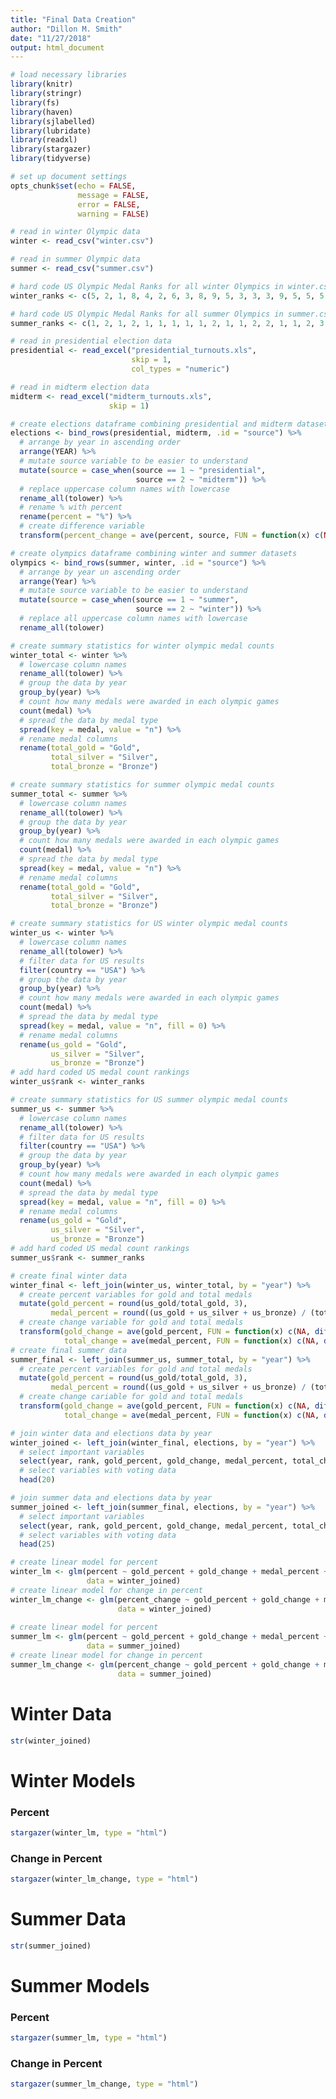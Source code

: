 ```yaml
---
title: "Final Data Creation"
author: "Dillon M. Smith"
date: "11/27/2018"
output: html_document
---
```


```r
# load necessary libraries
library(knitr)
library(stringr)
library(fs)
library(haven)
library(sjlabelled)
library(lubridate)
library(readxl)
library(stargazer)
library(tidyverse)

# set up document settings
opts_chunk$set(echo = FALSE,
               message = FALSE,
               error = FALSE,
               warning = FALSE)
```

```r
# read in winter Olympic data
winter <- read_csv("winter.csv")

# read in summer Olympic data
summer <- read_csv("summer.csv")

# hard code US Olympic Medal Ranks for all winter Olympics in winter.csv
winter_ranks <- c(5, 2, 1, 8, 4, 2, 6, 3, 8, 9, 5, 3, 3, 3, 9, 5, 5, 5, 3, 2, 3, 4)

# hard code US Olympic Medal Ranks for all summer Olympics in summer.csv
summer_ranks <- c(1, 2, 1, 2, 1, 1, 1, 1, 1, 2, 1, 1, 2, 2, 1, 1, 2, 3, 1, 3, 2, 1, 1, 1, 2, 1)

# read in presidential election data
presidential <- read_excel("presidential_turnouts.xls", 
                           skip = 1,
                           col_types = "numeric")

# read in midterm election data
midterm <- read_excel("midterm_turnouts.xls",
                      skip = 1)
```

```r
# create elections dataframe combining presidential and midterm datasets
elections <- bind_rows(presidential, midterm, .id = "source") %>% 
  # arrange by year in ascending order
  arrange(YEAR) %>% 
  # mutate source variable to be easier to understand
  mutate(source = case_when(source == 1 ~ "presidential",
                            source == 2 ~ "midterm")) %>%
  # replace uppercase column names with lowercase
  rename_all(tolower) %>% 
  # rename % with percent
  rename(percent = "%") %>% 
  # create difference variable
  transform(percent_change = ave(percent, source, FUN = function(x) c(NA, diff(x))))

# create olympics dataframe combining winter and summer datasets
olympics <- bind_rows(summer, winter, .id = "source") %>% 
  # arrange by year un ascending order
  arrange(Year) %>% 
  # mutate source variable to be easier to understand
  mutate(source = case_when(source == 1 ~ "summer",
                            source == 2 ~ "winter")) %>% 
  # replace all uppercase column names with lowercase
  rename_all(tolower)

# create summary statistics for winter olympic medal counts
winter_total <- winter %>% 
  # lowercase column names
  rename_all(tolower) %>% 
  # group the data by year
  group_by(year) %>% 
  # count how many medals were awarded in each olympic games
  count(medal) %>% 
  # spread the data by medal type
  spread(key = medal, value = "n") %>% 
  # rename medal columns
  rename(total_gold = "Gold",
         total_silver = "Silver",
         total_bronze = "Bronze")

# create summary statistics for summer olympic medal counts
summer_total <- summer %>% 
  # lowercase column names
  rename_all(tolower) %>% 
  # group the data by year
  group_by(year) %>% 
  # count how many medals were awarded in each olympic games
  count(medal) %>% 
  # spread the data by medal type
  spread(key = medal, value = "n") %>% 
  # rename medal columns
  rename(total_gold = "Gold",
         total_silver = "Silver",
         total_bronze = "Bronze")

# create summary statistics for US winter olympic medal counts
winter_us <- winter %>% 
  # lowercase column names
  rename_all(tolower) %>% 
  # filter data for US results
  filter(country == "USA") %>% 
  # group the data by year
  group_by(year) %>% 
  # count how many medals were awarded in each olympic games
  count(medal) %>% 
  # spread the data by medal type
  spread(key = medal, value = "n", fill = 0) %>% 
  # rename medal columns
  rename(us_gold = "Gold",
         us_silver = "Silver",
         us_bronze = "Bronze")
# add hard coded US medal count rankings
winter_us$rank <- winter_ranks

# create summary statistics for US summer olympic medal counts
summer_us <- summer %>% 
  # lowercase column names
  rename_all(tolower) %>% 
  # filter data for US results
  filter(country == "USA") %>% 
  # group the data by year
  group_by(year) %>% 
  # count how many medals were awarded in each olympic games
  count(medal) %>% 
  # spread the data by medal type
  spread(key = medal, value = "n", fill = 0) %>% 
  # rename medal columns
  rename(us_gold = "Gold",
         us_silver = "Silver",
         us_bronze = "Bronze")
# add hard coded US medal count rankings
summer_us$rank <- summer_ranks
```

```r
# create final winter data
winter_final <- left_join(winter_us, winter_total, by = "year") %>% 
  # create percent variables for gold and total medals
  mutate(gold_percent = round(us_gold/total_gold, 3),
         medal_percent = round((us_gold + us_silver + us_bronze) / (total_gold + total_silver + total_bronze), 3)) %>% 
  # create change variable for gold and total medals
  transform(gold_change = ave(gold_percent, FUN = function(x) c(NA, diff(x))),
            total_change = ave(medal_percent, FUN = function(x) c(NA, diff(x))))
# create final summer data
summer_final <- left_join(summer_us, summer_total, by = "year") %>% 
  # create percent variables for gold and total medals
  mutate(gold_percent = round(us_gold/total_gold, 3),
         medal_percent = round((us_gold + us_silver + us_bronze) / (total_gold + total_silver + total_bronze), 3)) %>% 
  # create change cariable for gold and total medals
  transform(gold_change = ave(gold_percent, FUN = function(x) c(NA, diff(x))),
            total_change = ave(medal_percent, FUN = function(x) c(NA, diff(x))))

# join winter data and elections data by year
winter_joined <- left_join(winter_final, elections, by = "year") %>% 
  # select important variables
  select(year, rank, gold_percent, gold_change, medal_percent, total_change, source, percent, percent_change) %>% 
  # select variables with voting data
  head(20)

# join summer data and elections data by year
summer_joined <- left_join(summer_final, elections, by = "year") %>% 
  # select important variables
  select(year, rank, gold_percent, gold_change, medal_percent, total_change, source, percent, percent_change) %>% 
  # select variables with voting data 
  head(25)
```

```r
# create linear model for percent
winter_lm <- glm(percent ~ gold_percent + gold_change + medal_percent + total_change, 
                 data = winter_joined)
# create linear model for change in percent 
winter_lm_change <- glm(percent_change ~ gold_percent + gold_change + medal_percent + total_change, 
                        data = winter_joined)
 
# create linear model for percent 
summer_lm <- glm(percent ~ gold_percent + gold_change + medal_percent + total_change, 
                 data = summer_joined)
# create linear model for change in percent 
summer_lm_change <- glm(percent_change ~ gold_percent + gold_change + medal_percent + total_change, 
                        data = summer_joined)
```

# Winter Data

```r
str(winter_joined)
```

# Winter Models

### Percent

```r
stargazer(winter_lm, type = "html")
```

### Change in Percent

```r
stargazer(winter_lm_change, type = "html")
```

# Summer Data

```r
str(summer_joined)
```

# Summer Models

### Percent

```r
stargazer(summer_lm, type = "html")
```

### Change in Percent

```r
stargazer(summer_lm_change, type = "html")
```
